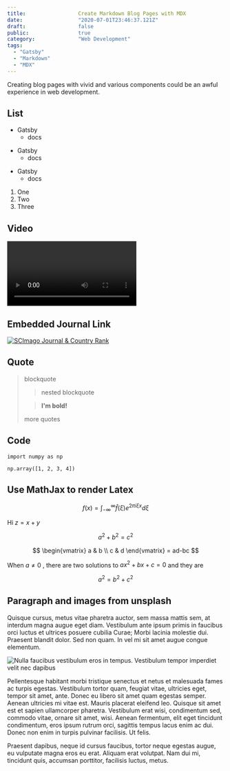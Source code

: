 ```yaml
---
title:                 Create Markdown Blog Pages with MDX
date:                  "2020-07-01T23:46:37.121Z"
draft:                 false
public:                true
category:              "Web Development"
tags:
  - "Gatsby"
  - "Markdown"
  - "MDX"
---
```


Creating blog pages with vivid and various components could be an awful experience in web development. 

## List

* Gatsby
  * docs
- Gatsby
  - docs
+ Gatsby
  + docs

1. One
1. Two
1. Three

## Video



<Video
  videoSrcURL="https://www.youtube.com/embed/75JHJ45Le0c"
  videoTitle="Official Music Video on YouTube"
/>

## Embedded Journal Link

<a href="https://www.scimagojr.com/journalsearch.php?q=23833&amp;tip=sid&amp;exact=no" title="SCImago Journal &amp; Country Rank"><img border="0" src="https://www.scimagojr.com/journal_img.php?id=23833" alt="SCImago Journal &amp; Country Rank"  /></a>


## Quote

> blockquote
>
> > nested blockquote
>
> > **I'm bold!**
>
> more quotes

## Code

```
import numpy as np

np.array([1, 2, 3, 4])
```



## Use MathJax to render Latex


$$
\begin{equation}
f(x) = \int_{-\infty}^\infty \hat f(\xi) e^{2 \pi i \xi x} d\xi
\end{equation}
$$

Hi $z = x + y$

$$a^2 + b^2 = c^2$$

$$
\begin{vmatrix}
  a & b \\
  c & d
\end{vmatrix} = ad-bc
$$

When $a \neq 0$ , there are two solutions to $ax^2 + bx + c = 0$ and
they are

$$ a^2 = b^2 + c^2 $$

## Paragraph and images from unsplash

Quisque cursus, metus vitae pharetra auctor, sem massa mattis sem, at interdum magna augue eget diam. Vestibulum ante ipsum primis in faucibus orci luctus et ultrices posuere cubilia Curae; Morbi lacinia molestie dui. Praesent blandit dolor. Sed non quam. In vel mi sit amet augue congue elementum.

![Nulla faucibus vestibulum eros in tempus. Vestibulum tempor imperdiet velit nec dapibus](https://source.unsplash.com/collection/1353730/1600x900)

Pellentesque habitant morbi tristique senectus et netus et malesuada fames ac turpis egestas. Vestibulum tortor quam, feugiat vitae, ultricies eget, tempor sit amet, ante. Donec eu libero sit amet quam egestas semper. Aenean ultricies mi vitae est. Mauris placerat eleifend leo. Quisque sit amet est et sapien ullamcorper pharetra. Vestibulum erat wisi, condimentum sed, commodo vitae, ornare sit amet, wisi. Aenean fermentum, elit eget tincidunt condimentum, eros ipsum rutrum orci, sagittis tempus lacus enim ac dui. Donec non enim in turpis pulvinar facilisis. Ut felis.

Praesent dapibus, neque id cursus faucibus, tortor neque egestas augue, eu vulputate magna eros eu erat. Aliquam erat volutpat. Nam dui mi, tincidunt quis, accumsan porttitor, facilisis luctus, metus.
